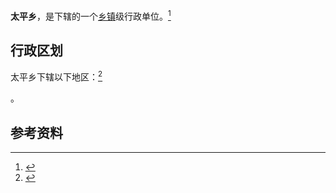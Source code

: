 {{中国乡级行政区|21/12/24/212/000}}

'''太平乡'''，是{{PRC admin/fullname|21/12/24/212/000|3}}下辖的一个[[乡镇|乡镇]]级行政单位。<ref>{{PRC admin/ref sgc|{{PRC admin/parent|21/12/24/212/000}}}}</ref>

== 行政区划 ==

太平乡下辖以下地区：<ref>{{PRC admin/ref sgc|21/12/24/212/000}}</ref>

{{PRC admin/children|21/12/24/212/000}}。

== 参考资料 ==

{{reflist}}

{{行政区划小作品}}
{{PRC admin/navcat|21/12/24/212/000}}